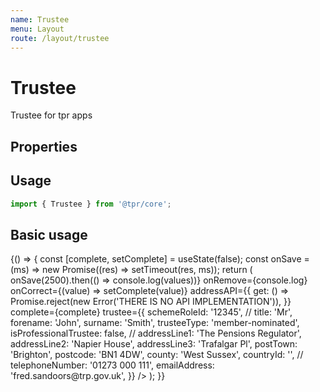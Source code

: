 ```yaml
---
name: Trustee
menu: Layout
route: /layout/trustee
---
```



# Trustee

Trustee for tpr apps

## Properties

<Props of={Trustee} />

## Usage

```js
import { Trustee } from '@tpr/core';
```

## Basic usage

<Playground>
	{() => {
		const [complete, setComplete] = useState(false);
		const onSave = (ms) => new Promise((res) => setTimeout(res, ms));
		return (
			<Trustee
				onSave={(values) => onSave(2500).then(() => console.log(values))}
				onRemove={console.log}
				onCorrect={(value) => setComplete(value)}
				addressAPI={{
					get: () =>
						Promise.reject(new Error('THERE IS NO API IMPLEMENTATION')),
				}}
				complete={complete}
				trustee={{
					schemeRoleId: '12345',
					//
					title: 'Mr',
					forename: 'John',
					surname: 'Smith',
					trusteeType: 'member-nominated',
					isProfessionalTrustee: false,
					//
					addressLine1: 'The Pensions Regulator',
					addressLine2: 'Napier House',
					addressLine3: 'Trafalgar Pl',
					postTown: 'Brighton',
					postcode: 'BN1 4DW',
					county: 'West Sussex',
					countryId: '',
					//
					telephoneNumber: '01273 000 111',
					emailAddress: 'fred.sandoors@trp.gov.uk',
				}}
			/>
		);
	}}
</Playground>
